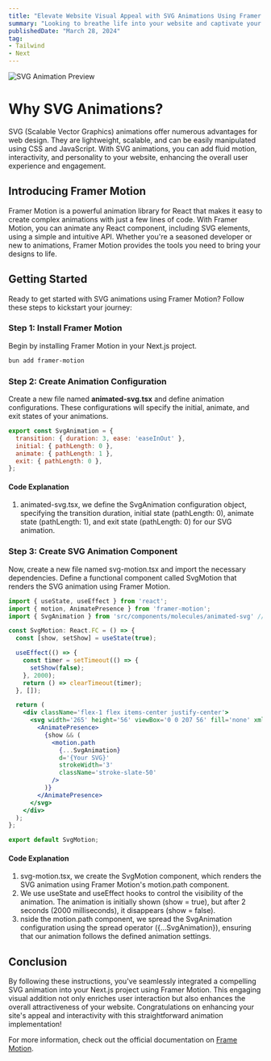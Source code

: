 ```yaml
---
title: "Elevate Website Visual Appeal with SVG Animations Using Framer Motion"
summary: "Looking to breathe life into your website and captivate your audience with stunning visuals? SVG animations powered by Framer Motion offer a dynamic solution that can take your web design to the next level. In this guide, we'll explore how you can harness the power of Framer Motion to create mesmerizing SVG animations that will leave a lasting impression on your visitors."
publishedDate: "March 28, 2024"
tag: 
- Tailwind
- Next
---
```


![SVG Animation Preview](/articles/Elevate-Website-Visual-Appeal-with-SVG-Animations-Using-Framer-Motion/svg-animation.gif)

# Why SVG Animations?
SVG (Scalable Vector Graphics) animations offer numerous advantages for web design. They are lightweight, scalable, and can be easily manipulated using CSS and JavaScript. With SVG animations, you can add fluid motion, interactivity, and personality to your website, enhancing the overall user experience and engagement.

## Introducing Framer Motion
Framer Motion is a powerful animation library for React that makes it easy to create complex animations with just a few lines of code. With Framer Motion, you can animate any React component, including SVG elements, using a simple and intuitive API. Whether you're a seasoned developer or new to animations, Framer Motion provides the tools you need to bring your designs to life.

## Getting Started
Ready to get started with SVG animations using Framer Motion? Follow these steps to kickstart your journey:

### Step 1: Install Framer Motion
Begin by installing Framer Motion in your Next.js project.

```bash
bun add framer-motion
```

### Step 2: Create Animation Configuration 
Create a new file named **animated-svg.tsx** and define animation configurations. These configurations will specify the initial, animate, and exit states of your animations.

```jsx
export const SvgAnimation = {
  transition: { duration: 3, ease: 'easeInOut' },
  initial: { pathLength: 0 },
  animate: { pathLength: 1 },
  exit: { pathLength: 0 },
};
```

#### Code Explanation
1. animated-svg.tsx, we define the SvgAnimation configuration object, specifying the transition duration, initial state (pathLength: 0), animate state (pathLength: 1), and exit state (pathLength: 0) for our SVG animation.

### Step 3: Create SVG Animation Component
Now, create a new file named svg-motion.tsx and import the necessary dependencies. Define a functional component called SvgMotion that renders the SVG animation using Framer Motion.

```jsx
import { useState, useEffect } from 'react';
import { motion, AnimatePresence } from 'framer-motion';
import { SvgAnimation } from 'src/components/molecules/animated-svg' // Update the path accordingly

const SvgMotion: React.FC = () => {
  const [show, setShow] = useState(true);

  useEffect(() => {
    const timer = setTimeout(() => {
      setShow(false);
    }, 2000);
    return () => clearTimeout(timer);
  }, []);

  return (
    <div className='flex-1 flex items-center justify-center'>
      <svg width='265' height='56' viewBox='0 0 207 56' fill='none' xmlns='http://www.w3.org/2000/svg'>
        <AnimatePresence>
          {show && (
            <motion.path
              {...SvgAnimation}
              d='{Your SVG}'
              strokeWidth='3'
              className='stroke-slate-50'
            />
          )}
        </AnimatePresence>
      </svg>
    </div>
  );
};

export default SvgMotion;
``` 

#### Code Explanation
1. svg-motion.tsx, we create the SvgMotion component, which renders the SVG animation using Framer Motion's motion.path component.
2. We use useState and useEffect hooks to control the visibility of the animation. The animation is initially shown (show = true), but after 2 seconds (2000 milliseconds), it disappears (show = false).
3. nside the motion.path component, we spread the SvgAnimation configuration using the spread operator ({...SvgAnimation}), ensuring that our animation follows the defined animation settings.

## Conclusion
By following these instructions, you've seamlessly integrated a compelling SVG animation into your Next.js project using Framer Motion. This engaging visual addition not only enriches user interaction but also enhances the overall attractiveness of your website. Congratulations on enhancing your site's appeal and interactivity with this straightforward animation implementation!

For more information, check out the official documentation on [Frame Motion](https://www.framer.com/motion/animation).